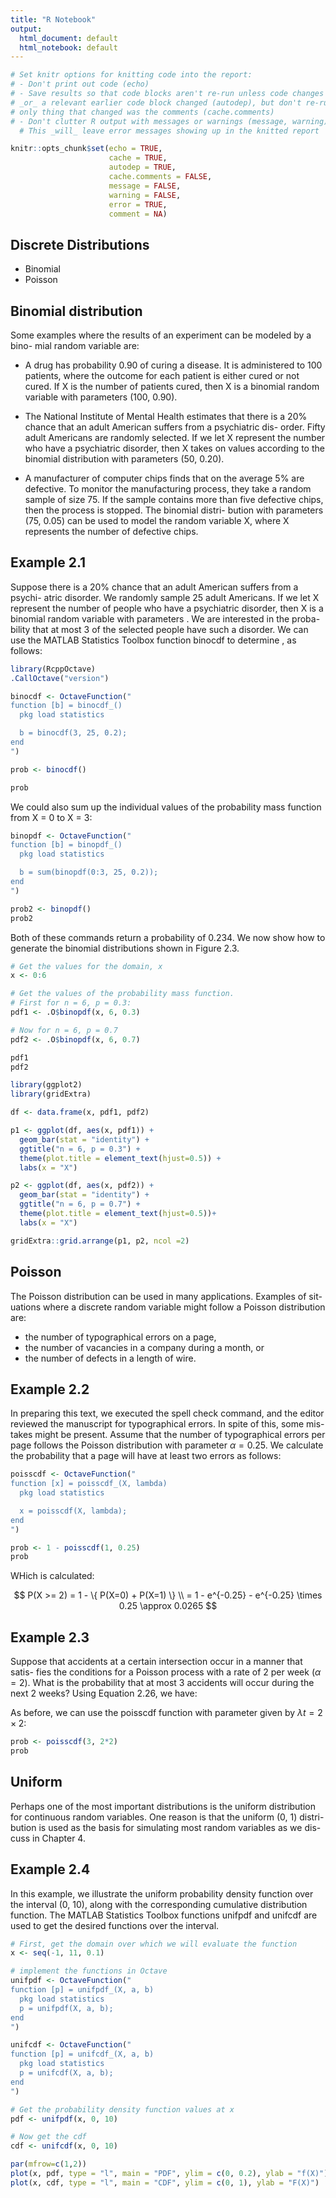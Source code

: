 ```yaml
---
title: "R Notebook"
output:
  html_document: default
  html_notebook: default
---
```


```r
# Set knitr options for knitting code into the report:
# - Don't print out code (echo)
# - Save results so that code blocks aren't re-run unless code changes (cache),
# _or_ a relevant earlier code block changed (autodep), but don't re-run if the
# only thing that changed was the comments (cache.comments)
# - Don't clutter R output with messages or warnings (message, warning)
  # This _will_ leave error messages showing up in the knitted report

knitr::opts_chunk$set(echo = TRUE, 
                      cache = TRUE,
                      autodep = TRUE,
                      cache.comments = FALSE,
                      message = FALSE,
                      warning = FALSE,
                      error = TRUE,
                      comment = NA)
```

## Discrete Distributions
* Binomial
* Poisson

## Binomial distribution
Some examples where the results of an experiment can be modeled by a bino-
mial random variable are:

* A drug has probability 0.90 of curing a disease. It is administered
to 100 patients, where the outcome for each patient is either cured
or not cured. If X is the number of patients cured, then X is a
binomial random variable with parameters (100, 0.90).

* The National Institute of Mental Health estimates that there is a
20% chance that an adult American suffers from a psychiatric dis-
order. Fifty adult Americans are randomly selected. If we let X
represent the number who have a psychiatric disorder, then X takes
on values according to the binomial distribution with parameters
(50, 0.20).

* A manufacturer of computer chips finds that on the average 5%
are defective. To monitor the manufacturing process, they take a
random sample of size 75. If the sample contains more than five
defective chips, then the process is stopped. The binomial distri-
bution with parameters (75, 0.05) can be used to model the random
variable X, where X represents the number of defective chips.


## Example 2.1
Suppose there is a 20% chance that an adult American suffers from a psychi-
atric disorder. We randomly sample 25 adult Americans. If we let X represent
the number of people who have a psychiatric disorder, then X is a binomial
random variable with parameters . We are interested in the proba-
bility that at most 3 of the selected people have such a disorder. We can use
the MATLAB Statistics Toolbox function binocdf to determine , as
follows:

```r
library(RcppOctave)
.CallOctave("version")

binocdf <- OctaveFunction("
function [b] = binocdf_()
  pkg load statistics

  b = binocdf(3, 25, 0.2);
end
")

```


```r
prob <- binocdf()

prob
```


We could also sum up the individual values of the probability mass function
from X = 0 to X = 3:
```r
binopdf <- OctaveFunction("
function [b] = binopdf_()
  pkg load statistics

  b = sum(binopdf(0:3, 25, 0.2));
end
")

prob2 <- binopdf()
prob2
```

Both of these commands return a probability of 0.234. We now show how to
generate the binomial distributions shown in Figure 2.3.

```r
# Get the values for the domain, x
x <- 0:6

# Get the values of the probability mass function.
# First for n = 6, p = 0.3:
pdf1 <- .O$binopdf(x, 6, 0.3)

# Now for n = 6, p = 0.7
pdf2 <- .O$binopdf(x, 6, 0.7)
```

```r
pdf1
pdf2
```

```r
library(ggplot2)
library(gridExtra)

df <- data.frame(x, pdf1, pdf2)

p1 <- ggplot(df, aes(x, pdf1)) +
  geom_bar(stat = "identity") +
  ggtitle("n = 6, p = 0.3") + 
  theme(plot.title = element_text(hjust=0.5)) +
  labs(x = "X")

p2 <- ggplot(df, aes(x, pdf2)) +
  geom_bar(stat = "identity") +
  ggtitle("n = 6, p = 0.7") +
  theme(plot.title = element_text(hjust=0.5))+ 
  labs(x = "X")

gridExtra::grid.arrange(p1, p2, ncol =2)
```

## Poisson
The Poisson distribution can be used in many applications. Examples of sit-
uations where a discrete random variable might follow a Poisson distribution
are:

* the number of typographical errors on a page,
* the number of vacancies in a company during a month, or
* the number of defects in a length of wire.


## Example 2.2
In preparing this text, we executed the spell check command, and the editor
reviewed the manuscript for typographical errors. In spite of this, some mis-
takes might be present. Assume that the number of typographical errors per
page follows the Poisson distribution with parameter $\alpha = 0.25$. We calculate the probability that a page will have at least two errors as follows:

```r
poisscdf <- OctaveFunction("
function [x] = poisscdf_(X, lambda)
  pkg load statistics

  x = poisscdf(X, lambda);
end
")

prob <- 1 - poisscdf(1, 0.25)
prob
```

WHich is calculated:

$$
P(X >= 2) = 1 - \{ P(X=0) + P(X=1) \} \\
= 1 - e^{-0.25} - e^{-0.25} \times 0.25 \approx 0.0265
$$

##  Example 2.3
Suppose that accidents at a certain intersection occur in a manner that satis-
fies the conditions for a Poisson process with a rate of 2 per week ($\alpha = 2$). What is the probability that at most 3 accidents will occur during the
next 2 weeks? Using Equation 2.26, we have:

As before, we can use the poisscdf function with parameter given by $\lambda t = 2 \times 2$:

```r
prob <- poisscdf(3, 2*2)
prob
```

## Uniform
Perhaps one of the most important distributions is the uniform distribution
for continuous random variables. One reason is that the uniform (0, 1) distri-
bution is used as the basis for simulating most random variables as we dis-
cuss in Chapter 4.

## Example 2.4
In this example, we illustrate the uniform probability density function over
the interval (0, 10), along with the corresponding cumulative distribution
function. The MATLAB Statistics Toolbox functions unifpdf and unifcdf
are used to get the desired functions over the interval.

```r
# First, get the domain over which we will evaluate the function
x <- seq(-1, 11, 0.1)

# implement the functions in Octave
unifpdf <- OctaveFunction("
function [p] = unifpdf_(X, a, b)
  pkg load statistics
  p = unifpdf(X, a, b);
end
")

unifcdf <- OctaveFunction("
function [p] = unifcdf_(X, a, b)
  pkg load statistics
  p = unifcdf(X, a, b);
end
")

# Get the probability density function values at x
pdf <- unifpdf(x, 0, 10)

# Now get the cdf
cdf <- unifcdf(x, 0, 10)

```


```r
par(mfrow=c(1,2))
plot(x, pdf, type = "l", main = "PDF", ylim = c(0, 0.2), ylab = "f(X)")
plot(x, cdf, type = "l", main = "CDF", ylim = c(0, 1), ylab = "F(X)")
```

```r

```

